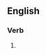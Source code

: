 ==English==

===Verb===
{{head|en|present participle}}

# {{present participle of|play around|lang=en|nocat=1}}